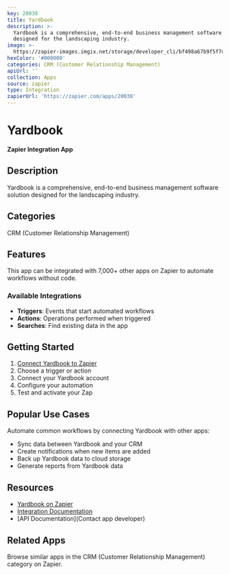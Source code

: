 ```yaml
---
key: 20038
title: Yardbook
description: >-
  Yardbook is a comprehensive, end-to-end business management software solution
  designed for the landscaping industry.
image: >-
  https://zapier-images.imgix.net/storage/developer_cli/bf498a67b9f5f7daf6946c3cf2cbfb99_2.png?auto=format%2Ccompress&ixlib=python-3.0.0&q=50
hexColor: '#000000'
categories: CRM (Customer Relationship Management)
apiUrl: ''
collection: Apps
source: zapier
type: Integration
zapierUrl: 'https://zapier.com/apps/20038'
---
```

# Yardbook

**Zapier Integration App**

## Description

Yardbook is a comprehensive, end-to-end business management software solution designed for the landscaping industry.

## Categories

CRM (Customer Relationship Management)

## Features

This app can be integrated with 7,000+ other apps on Zapier to automate workflows without code.

### Available Integrations

- **Triggers**: Events that start automated workflows
- **Actions**: Operations performed when triggered
- **Searches**: Find existing data in the app

## Getting Started

1. [Connect Yardbook to Zapier](https://zapier.com/apps/20038)
2. Choose a trigger or action
3. Connect your Yardbook account
4. Configure your automation
5. Test and activate your Zap

## Popular Use Cases

Automate common workflows by connecting Yardbook with other apps:

- Sync data between Yardbook and your CRM
- Create notifications when new items are added
- Back up Yardbook data to cloud storage
- Generate reports from Yardbook data

## Resources

- [Yardbook on Zapier](https://zapier.com/apps/20038)
- [Integration Documentation](https://zapier.com/apps/20038/integrations)
- [API Documentation](Contact app developer)

## Related Apps

Browse similar apps in the CRM (Customer Relationship Management) category on Zapier.
